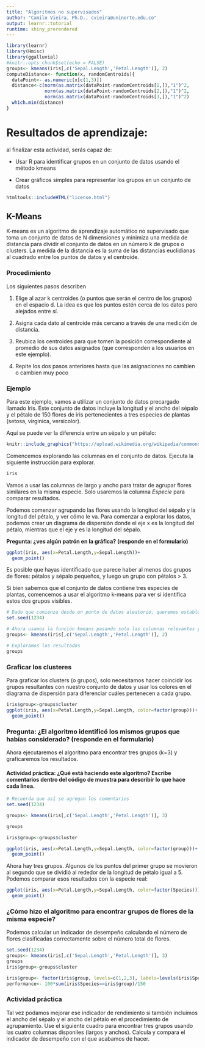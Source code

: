 ```yaml
---
title: "Algoritmos no supervisados"
author: "Camilo Vieira, Ph.D., cvieira@uninorte.edu.co"
output: learnr::tutorial
runtime: shiny_prerendered
---
```

```r
library(learnr)
library(Hmisc)
library(ggalluvial)
#knitr::opts_chunk$set(echo = FALSE)
groups<- kmeans(iris[,c('Sepal.Length','Petal.Length')], 2)
computeDistance<- function(x, randomCentroids){
  dataPoint<- as.numeric(x[c(1,3)])
  distance<-c(norm(as.matrix(dataPoint-randomCentroids[1,]),"1")^2,
              norm(as.matrix(dataPoint-randomCentroids[2,]),"1")^2,
              norm(as.matrix(dataPoint-randomCentroids[3,]),"1")^2)
  which.min(distance)
}
```

# Resultados de aprendizaje:

al finalizar esta actividad, serás capaz de:

- Usar R para identificar grupos en un conjunto de datos usando el método kmeans

- Crear gráficos simples para representar los grupos en un conjunto de datos


```r
htmltools::includeHTML("license.html")
```

## K-Means

K-means es un algoritmo de aprendizaje automático no supervisado que toma un conjunto de datos de N dimensiones y minimiza una medida de distancia para dividir el conjunto de datos en un número k de grupos o clusters. La medida de la distancia es la suma de las distancias euclidianas al cuadrado entre los puntos de datos y el centroide. 


### Procedimiento

Los siguientes pasos describen 

1. Elige al azar k centroides (o puntos que serán el centro de los grupos) en el espacio d. La idea es que los puntos estén cerca de los datos pero alejados entre sí.

2. Asigna cada dato al centroide más cercano a través de una medición de distancia.

3. Reubica los centroides para que tomen la posición correspondiente al promedio de sus datos asignados (que corresponden a los usuarios en este ejemplo).

4. Repite los dos pasos anteriores hasta que las asignaciones no cambien o cambien muy poco

### Ejemplo

Para este ejemplo, vamos a utilizar un conjunto de datos precargado llamado Iris. Este conjunto de datos incluye la longitud y el ancho del sépalo y el pétalo de 150 flores de iris pertenecientes a tres especies de plantas (setosa, virginica, versicolor).

Aquí se puede ver la diferencia entre un sépalo y un pétalo:

```r
knitr::include_graphics("https://upload.wikimedia.org/wikipedia/commons/7/7f/Mature_flower_diagram.svg")
```

Comencemos explorando las columnas en el conjunto de datos. Ejecuta la siguiente instrucción para explorar.

```r
iris
```

Vamos a usar las columnas de largo y ancho para tratar de agrupar flores similares en la misma especie. Solo usaremos la columna *Especie* para comparar resultados.

Podemos comenzar agrupando las flores usando la longitud del sépalo y la longitud del pétalo, y ver cómo le va. Para comenzar a explorar los datos, podemos crear un diagrama de dispersión donde el eje x es la longitud del pétalo, mientras que el eje y es la longitud del sépalo.

**Pregunta: ¿ves algún patrón en la gráfica? (responde en el formulario)**
```r
ggplot(iris, aes(x=Petal.Length,y=Sepal.Length))+
  geom_point()
```

Es posible que hayas identificado que parece haber al menos dos grupos de flores: pétalos y sépalo pequeños, y luego un grupo con pétalos > 3.

Si bien sabemos que el conjunto de datos contiene tres especies de plantas, comencemos a usar el algoritmo k-means para ver si identifica estos dos grupos visibles.



```r
# Dado que comienza desde un punto de datos aleatorio, queremos establecer una "semilla" para obtener siempre los mismos resultados
set.seed(1234)

# Ahora usamos la función kmeans pasando solo las columnas relevantes y el número de grupos deseado (k = 2)
groups<- kmeans(iris[,c('Sepal.Length','Petal.Length')], 2)

# Exploramos los resultados
groups
```

### Graficar los clusteres
Para graficar los clusters (o grupos), solo necesitamos hacer coincidir los grupos resultantes con nuestro conjunto de datos y usar los colores en el diagrama de dispersión para diferenciar cuáles pertenecen a cada grupo.


```r
iris$group<-groups$cluster
ggplot(iris, aes(x=Petal.Length,y=Sepal.Length, color=factor(group)))+
  geom_point()
```

### Pregunta: ¿El algoritmo identificó los mismos grupos que habías considerado? (responde en el formulario)

Ahora ejecutaremos el algoritmo para encontrar tres grupos (k=3) y graficaremos los resultados.


#### Actividad práctica: ¿Qué está haciendo este algoritmo? Escribe comentarios dentro del código de muestra para describir lo que hace cada línea.

```r
# Recuerda que así se agregan los comentarios
set.seed(1234)

groups<- kmeans(iris[,c('Sepal.Length','Petal.Length')], 3)

groups

iris$group<-groups$cluster

ggplot(iris, aes(x=Petal.Length,y=Sepal.Length, color=factor(group)))+
  geom_point()
```

Ahora hay tres grupos. Algunos de los puntos del primer grupo se movieron al segundo que se dividió al rededor de la longitud de pétalo igual a 5. Podemos comparar esos resultados con la especie real:

```r
ggplot(iris, aes(x=Petal.Length,y=Sepal.Length, color=factor(Species)))+
  geom_point()
```

### ¿Cómo hizo el algoritmo para encontrar grupos de flores de la misma especie?

Podemos calcular un indicador de desempeño calculando el número de flores clasificadas correctamente sobre el número total de flores.


```r
set.seed(1234)
groups<- kmeans(iris[,c('Sepal.Length','Petal.Length')], 3)
groups
iris$group<-groups$cluster
```

```r
iris$group<- factor(iris$group, levels=c(1,2,3), labels=levels(iris$Species))
performance<- 100*sum(iris$Species==iris$group)/150
```

### Actividad práctica

Tal vez podamos mejorar ese indicador de rendimiento si también incluimos el ancho del sépalo y el ancho del pétalo en el procedimiento de agrupamiento. Use el siguiente cuadro para encontrar tres grupos usando las cuatro columnas disponiles (largos y anchos). Calcula y compara el indicador de desempeño con el que acabamos de hacer.

```r

```
